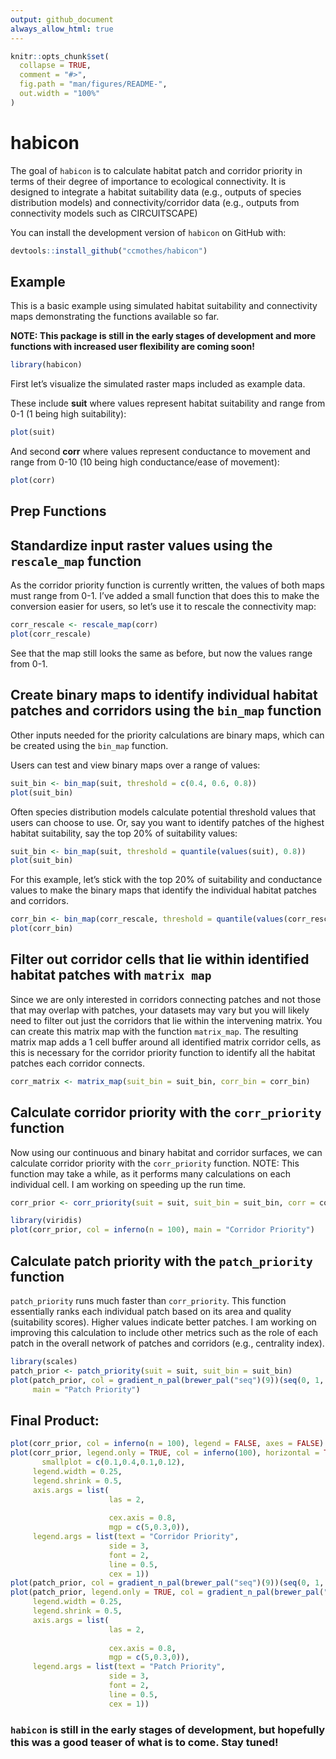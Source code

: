 ```yaml
---
output: github_document
always_allow_html: true
---
```


<!-- README.md is generated from README.Rmd. Please edit that file -->

```r
knitr::opts_chunk$set(
  collapse = TRUE,
  comment = "#>",
  fig.path = "man/figures/README-",
  out.width = "100%"
)
```
# **habicon**

<!-- badges: start -->
<!-- badges: end -->

The goal of `habicon` is to calculate habitat patch and corridor priority in terms of their degree of importance to ecological connectivity. It is designed to integrate a habitat suitability data (e.g., outputs of species distribution models) and connectivity/corridor data (e.g., outputs from connectivity models such as CIRCUITSCAPE)


You can install the development version of `habicon` on GitHub with:

``` r
devtools::install_github("ccmothes/habicon")
```

## Example

This is a basic example using simulated habitat suitability and connectivity maps demonstrating the functions available so far. 

**NOTE: This package is still in the early stages of development and more functions with increased user flexibility are coming soon!**

```r
library(habicon)
```

First let's visualize the simulated raster maps included as example data.

These include **suit** where values represent habitat suitability and range from 0-1 (1 being high suitability):
```r
plot(suit)
```
 
And second **corr** where values represent conductance to movement and range from 0-10 (10 being high conductance/ease of movement):
```r
plot(corr)
```

## Prep Functions

## Standardize input raster values using the `rescale_map` function

As the corridor priority function is currently written, the values of both maps must range from 0-1. I've added a small function that does this to make the conversion easier for users, so let's use it to rescale the connectivity map:

```r
corr_rescale <- rescale_map(corr)
plot(corr_rescale)
```
See that the map still looks the same as before, but now the values range from 0-1.

## Create binary maps to identify individual habitat patches and corridors using the `bin_map` function

Other inputs needed for the priority calculations are binary maps, which can be created using the `bin_map` function. 

Users can test and view binary maps over a range of values:
```r
suit_bin <- bin_map(suit, threshold = c(0.4, 0.6, 0.8))
plot(suit_bin)
```

Often species distribution models calculate potential threshold values that users can choose to use. Or, say you want to identify patches of the highest habitat suitability, say the top 20% of suitability values:
```r
suit_bin <- bin_map(suit, threshold = quantile(values(suit), 0.8))
plot(suit_bin)
```

For this example, let's stick with the top 20% of suitability and conductance values to make the binary maps that identify the individual habitat patches and corridors.

```r
corr_bin <- bin_map(corr_rescale, threshold = quantile(values(corr_rescale), 0.8))
plot(corr_bin)
```

## Filter out corridor cells that lie within identified habitat patches with `matrix map`

Since we are only interested in corridors connecting patches and not those that may overlap with patches, your datasets may vary but you will likely need to filter out just the corridors that lie within the intervening matrix. You can create this matrix map with the function `matrix_map`. The resulting matrix map adds a 1 cell buffer around all identified matrix corridor cells, as this is necessary for the corridor priority function to identify all the habitat patches each corridor connects.
```r
corr_matrix <- matrix_map(suit_bin = suit_bin, corr_bin = corr_bin)
```


## Calculate corridor priority with the `corr_priority` function

Now using our continuous and binary habitat and corridor surfaces, we can calculate corridor priority with the `corr_priority` function.
NOTE: This function may take a while, as it performs many calculations on each individual cell. I am working on speeding up the run time.
```r
corr_prior <- corr_priority(suit = suit, suit_bin = suit_bin, corr = corr_rescale, corr_bin = corr_matrix)
```
```r
library(viridis)
plot(corr_prior, col = inferno(n = 100), main = "Corridor Priority")
```

## Calculate patch priority with the `patch_priority` function
`patch_priority` runs much faster than `corr_priority`. This function essentially ranks each individual patch based on its area and quality (suitability scores). Higher values indicate better patches. I am working on improving this calculation to include other metrics such as the role of each patch in the overall network of patches and corridors (e.g., centrality index).

```r
library(scales)
patch_prior <- patch_priority(suit = suit, suit_bin = suit_bin)
plot(patch_prior, col = gradient_n_pal(brewer_pal("seq")(9))(seq(0, 1, length=100)), 
     main = "Patch Priority")
```


## Final Product:
```r

plot(corr_prior, col = inferno(n = 100), legend = FALSE, axes = FALSE)
plot(corr_prior, legend.only = TRUE, col = inferno(100), horizontal = TRUE,
       smallplot = c(0.1,0.4,0.1,0.12),
     legend.width = 0.25,
     legend.shrink = 0.5,
     axis.args = list(
                      las = 2,
                     
                      cex.axis = 0.8,
                      mgp = c(5,0.3,0)),
     legend.args = list(text = "Corridor Priority", 
                      side = 3, 
                      font = 2, 
                      line = 0.5, 
                      cex = 1))
plot(patch_prior, col = gradient_n_pal(brewer_pal("seq")(9))(seq(0, 1, length=100)), legend = FALSE, axes = FALSE, add = TRUE)
plot(patch_prior, legend.only = TRUE, col = gradient_n_pal(brewer_pal("seq")(9))(seq(0, 1, length=100)), horizontal = TRUE, smallplot = c(0.5,0.8,0.1,0.12),
     legend.width = 0.25,
     legend.shrink = 0.5,
     axis.args = list(
                      las = 2,
                     
                      cex.axis = 0.8,
                      mgp = c(5,0.3,0)),
     legend.args = list(text = "Patch Priority", 
                      side = 3, 
                      font = 2, 
                      line = 0.5, 
                      cex = 1))
```

### `habicon` is still in the early stages of development, but hopefully this was a good teaser of what is to come. Stay tuned!
